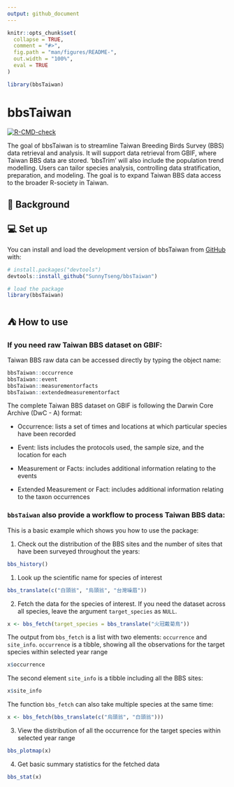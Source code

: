 ```yaml
---
output: github_document
---
```


<!-- README.md is generated from README.Rmd. Please edit that file -->

```r
knitr::opts_chunk$set(
  collapse = TRUE,
  comment = "#>",
  fig.path = "man/figures/README-",
  out.width = "100%",
  eval = TRUE
)

library(bbsTaiwan)
```

# bbsTaiwan

<!-- badges: start -->

[![R-CMD-check](https://github.com/SunnyTseng/bbsTaiwan/actions/workflows/R-CMD-check.yaml/badge.svg)](https://github.com/SunnyTseng/bbsTaiwan/actions/workflows/R-CMD-check.yaml) 

<!-- badges: end -->

The goal of bbsTaiwan is to streamline Taiwan Breeding Birds Survey (BBS) data retrieval and analysis. It will support data retrieval from GBIF, where Taiwan BBS data are stored. ‘bbsTrim’ will also include the population trend modelling. Users can tailor species analysis, controlling data stratification, preparation, and modeling. The goal is to expand Taiwan BBS data access to the broader R-society in Taiwan.

## 📑 Background

## 💻 Set up

You can install and load the development version of bbsTaiwan from [GitHub](https://github.com/) with:

```r
# install.packages("devtools")
devtools::install_github("SunnyTseng/bbsTaiwan")

# load the package
library(bbsTaiwan)
```

## ⛺ How to use

### If you need raw Taiwan BBS dataset on GBIF:

Taiwan BBS raw data can be accessed directly by typing the object name:

```r
bbsTaiwan::occurrence
bbsTaiwan::event
bbsTaiwan::measurementorfacts
bbsTaiwan::extendedmeasurementorfact
```

The complete Taiwan BBS dataset on GBIF is following the Darwin Core Archive (DwC - A) format:

-   Occurrence: lists a set of times and locations at which particular species have been recorded

-   Event: lists includes the protocols used, the sample size, and the location for each

-   Measurement or Facts: includes additional information relating to the events

-   Extended Measurement or Fact: includes additional information relating to the taxon occurrences

### `bbsTaiwan` also provide a workflow to process Taiwan BBS data:

This is a basic example which shows you how to use the package:

1.  Check out the distribution of the BBS sites and the number of sites that have been surveyed throughout the years:

```r
bbs_history()
```

1.  Look up the scientific name for species of interest

```r
bbs_translate(c("白頭翁", "烏頭翁", "台灣噪眉"))
```

2.  Fetch the data for the species of interest. If you need the dataset across all species, leave the argument `target_species` as `NULL`.

```r
x <- bbs_fetch(target_species = bbs_translate("火冠戴菊鳥"))
```

The output from `bbs_fetch` is a list with two elements: `occurrence` and `site_info`. `occurrence` is a tibble, showing all the observations for the target species within selected year range

```r
x$occurrence
```

The second element `site_info` is a tibble including all the BBS sites:

```r
x$site_info
```

The function `bbs_fetch` can also take multiple species at the same time:

```r
x <- bbs_fetch(bbs_translate(c("烏頭翁", "白頭翁")))
```

3.  View the distribution of all the occurrence for the target species within selected year range

```r
bbs_plotmap(x)
```

4.  Get basic summary statistics for the fetched data

```r
bbs_stat(x)
```
